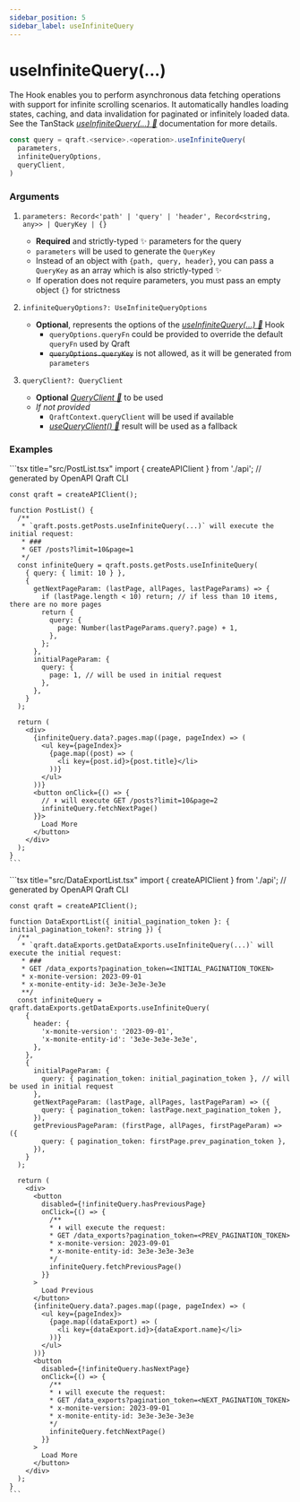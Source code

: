 ```yaml
---
sidebar_position: 5
sidebar_label: useInfiniteQuery
---
```



# useInfiniteQuery(...)

The Hook enables you to perform asynchronous data fetching operations with support for infinite scrolling scenarios.
It automatically handles loading states, caching, and data invalidation for paginated or infinitely loaded data.
See the TanStack [_useInfiniteQuery(...) 🌴_](https://tanstack.com/query/latest/docs/framework/react/reference/useInfiniteQuery)
documentation for more details.

```ts
const query = qraft.<service>.<operation>.useInfiniteQuery(
  parameters,
  infiniteQueryOptions,
  queryClient,
)
```

### Arguments

1. `parameters: Record<'path' | 'query' | 'header', Record<string, any>> | QueryKey | {}`
   - **Required** and strictly-typed ✨ parameters for the query
   - `parameters` will be used to generate the `QueryKey`
   - Instead of an object with `{path, query, header}`, you can pass a `QueryKey` as an array
     which is also strictly-typed ✨
   - If operation does not require parameters, you must pass an empty object `{}` for strictness

2. `infiniteQueryOptions?: UseInfiniteQueryOptions`
   - **Optional**, represents the options of the [_useInfiniteQuery(...) 🌴_](https://tanstack.com/query/latest/docs/framework/react/reference/useInfiniteQuery) Hook
     - `queryOptions.queryFn` could be provided to override the default `queryFn` used by Qraft
     - ~~`queryOptions.queryKey`~~ is not allowed, as it will be generated from `parameters`

3. `queryClient?: QueryClient`
   - **Optional** [_QueryClient 🌴_](https://tanstack.com/query/latest/docs/reference/QueryClient) to be used
   - _If not provided_
     - `QraftContext.queryClient` will be used if available
     - [_useQueryClient() 🌴_](https://tanstack.com/query/latest/docs/framework/react/reference/useQueryClient)
       result will be used as a fallback

### Examples

<Tabs>
  <TabItem value="offset-based" label="Offset-based 🦌">
    ```tsx title="src/PostList.tsx"
    import { createAPIClient } from './api'; // generated by OpenAPI Qraft CLI

    const qraft = createAPIClient();

    function PostList() {
      /**
       * `qraft.posts.getPosts.useInfiniteQuery(...)` will execute the initial request:
       * ###
       * GET /posts?limit=10&page=1
       */
      const infiniteQuery = qraft.posts.getPosts.useInfiniteQuery(
        { query: { limit: 10 } },
        {
          getNextPageParam: (lastPage, allPages, lastPageParams) => {
            if (lastPage.length < 10) return; // if less than 10 items, there are no more pages
            return {
              query: {
                page: Number(lastPageParams.query?.page) + 1,
              },
            };
          },
          initialPageParam: {
            query: {
              page: 1, // will be used in initial request
            },
          },
        }
      );

      return (
        <div>
          {infiniteQuery.data?.pages.map((page, pageIndex) => (
            <ul key={pageIndex}>
              {page.map((post) => (
                <li key={post.id}>{post.title}</li>
              ))}
            </ul>
          ))}
          <button onClick={() => {
            // ⬇︎ will execute GET /posts?limit=10&page=2
            infiniteQuery.fetchNextPage()
          }}>
            Load More
          </button>
        </div>
      );
    }
    ```
  </TabItem>
  <TabItem value="pagination-token-based" label="PaginationToken-based 🦉">
    ```tsx title="src/DataExportList.tsx"
    import { createAPIClient } from './api'; // generated by OpenAPI Qraft CLI

    const qraft = createAPIClient();

    function DataExportList({ initial_pagination_token }: { initial_pagination_token?: string }) {
      /**
       * `qraft.dataExports.getDataExports.useInfiniteQuery(...)` will execute the initial request:
       * ###
       * GET /data_exports?pagination_token=<INITIAL_PAGINATION_TOKEN>
       * x-monite-version: 2023-09-01
       * x-monite-entity-id: 3e3e-3e3e-3e3e
       **/
      const infiniteQuery = qraft.dataExports.getDataExports.useInfiniteQuery(
        {
          header: {
            'x-monite-version': '2023-09-01',
            'x-monite-entity-id': '3e3e-3e3e-3e3e',
          },
        },
        {
          initialPageParam: {
            query: { pagination_token: initial_pagination_token }, // will be used in initial request
          },
          getNextPageParam: (lastPage, allPages, lastPageParam) => ({
            query: { pagination_token: lastPage.next_pagination_token },
          }),
          getPreviousPageParam: (firstPage, allPages, firstPageParam) => ({
            query: { pagination_token: firstPage.prev_pagination_token },
          }),
        }
      );

      return (
        <div>
          <button
            disabled={!infiniteQuery.hasPreviousPage}
            onClick={() => {
              /**
              * ⬇︎ will execute the request:
              * GET /data_exports?pagination_token=<PREV_PAGINATION_TOKEN>
              * x-monite-version: 2023-09-01
              * x-monite-entity-id: 3e3e-3e3e-3e3e
              */
              infiniteQuery.fetchPreviousPage()
            }}
          >
            Load Previous
          </button>
          {infiniteQuery.data?.pages.map((page, pageIndex) => (
            <ul key={pageIndex}>
              {page.map((dataExport) => (
                <li key={dataExport.id}>{dataExport.name}</li>
              ))}
            </ul>
          ))}
          <button
            disabled={!infiniteQuery.hasNextPage}
            onClick={() => {
              /**
              * ⬇︎ will execute the request:
              * GET /data_exports?pagination_token=<NEXT_PAGINATION_TOKEN>
              * x-monite-version: 2023-09-01
              * x-monite-entity-id: 3e3e-3e3e-3e3e
              */
              infiniteQuery.fetchNextPage()
            }}
          >
            Load More
          </button>
        </div>
      );
    }
    ```
  </TabItem>
</Tabs>
